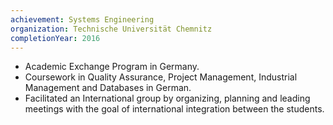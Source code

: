 ```yaml
---
achievement: Systems Engineering
organization: Technische Universität Chemnitz
completionYear: 2016
---
```


- Academic Exchange Program in Germany.
- Coursework in Quality Assurance, Project Management, Industrial Management and Databases in German.
- Facilitated an International group by organizing, planning and leading meetings with the goal of international integration between the students.